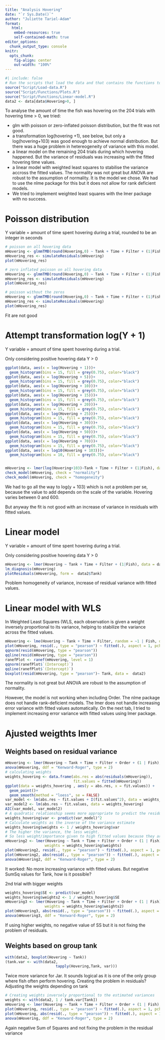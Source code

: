 ```yaml
---
title: "Analysis Hovering"
date: "`r Sys.Date()`"
author: "Juliette Tariel-Adam"
format: 
   html:
    embed-resources: true
    self-contained-math: true
editor_options: 
  chunk_output_type: console
knitr:
  opts_chunk:
    fig-align: center
    out-width: "100%"
---
```


```r
#| include: false
# Run the scripts that load the data and that contains the functions to plot and do the linear models
source("Script/Load-data.R")
source("Script/Functions/Plots.R")
source("Script/Functions/Linear-model.R")
data2 <- data[data$Hovering>0, ]
```

To analyse the amount of time the fish was hovering on the 204 trials with hovering time > 0, we tried:

+ glm with poisson or zero-inflated poisson distribution, but the fit was not good.
+ a transformation log(hovering +1), see below, but only a log(hovering+103) was good enough to achieve normal distribution. But there was a huge problem in hetereogeneity of variance with this model. 
+ a linear model on the remaining 204 trials during which hovering happened. But the variance of residuals was increasing with the fitted hovering time values.
+  a linear model with weighted least squares to stabilise the variance accross the fitted values. The normality was not great but ANOVA are robust to the assumption of normality. It is the model we chose. We had to use the nlme package for this but it does not allow for rank deficient models.
+ We tried to implement weighted least squares with the lmer package with no success. 

::: {.panel-tabset}

# Poisson distribution

Y variable = amount of time spent hovering during a trial, rounded to be an integer in seconds

```r
# poisson on all hovering data
mHovering <- glmmTMB(round(Hovering,0) ~ Tank + Time + Filter + (1|Fish), data = data, family =poisson)
mHovering_res <- simulateResiduals(mHovering)
plot(mHovering_res)

# zero inflated poisson on all hovering data
mHovering <- glmmTMB(round(Hovering,0) ~ Tank + Time + Filter + (1|Fish), data = data, family =poisson,ziformula=~1)
mHovering_res <- simulateResiduals(mHovering)
plot(mHovering_res)

# poisson without the zeros
mHovering <- glmmTMB(round(Hovering,0) ~ Tank + Time + Filter + (1|Fish), data = data[data$Hovering >0,], family =poisson)
mHovering_res <- simulateResiduals(mHovering)
plot(mHovering_res)
```

Fit are not good

# Attempt transformation log(Y + 1)

Y variable = amount of time spent hovering during a trial. 

Only considering positive hovering data Y > 0 

```r
ggplot(data, aes(x = log(Hovering + 1)))+
  geom_histogram(bins = 15, fill = grey(0.75), color="black")
ggplot(data, aes(x = log(Hovering + 5)))+
  geom_histogram(bins = 15, fill = grey(0.75), color="black")
ggplot(data, aes(x = log(Hovering + 10)))+
  geom_histogram(bins = 15, fill = grey(0.75), color="black")
ggplot(data, aes(x = log(Hovering + 15)))+
  geom_histogram(bins = 15, fill = grey(0.75), color="black")
ggplot(data, aes(x = log(Hovering + 20)))+
  geom_histogram(bins = 15, fill = grey(0.75), color="black")
ggplot(data, aes(x = log(Hovering + 25)))+
  geom_histogram(bins = 15, fill = grey(0.75), color="black")
ggplot(data, aes(x = log(Hovering + 30)))+
  geom_histogram(bins = 15, fill = grey(0.75), color="black")
ggplot(data, aes(x = log(Hovering + 50)))+
  geom_histogram(bins = 15, fill = grey(0.75), color="black")
ggplot(data, aes(x = log(Hovering + 70)))+
  geom_histogram(bins = 15, fill = grey(0.75), color="black")
ggplot(data, aes(x = log10(Hovering + 103)))+
  geom_histogram(bins = 10, fill = grey(0.75), color="black")


mHovering <- lmer(log(Hovering+103)~Tank + Time + Filter + (1|Fish), data = data)
check_model(mHovering, check = "normality")
check_model(mHovering, check = "homogeneity")
```

We had to go all the way to log(y + 103) which is not a problem per se, because the value to add depends on the scale of the variable. Hovering varies between 0 and 600. 

But anyway the fit is not good with an increase of variance in residuals with fitted values.

# Linear model

Y variable = amount of time spent hovering during a trial. 

Only considering positive hovering data Y > 0 

```r
mHovering <- lmer(Hovering ~ Tank + Time + Filter + (1|Fish), data = data2)
lm_diagnosis(mHovering)
plotResiduals(mHovering, form =  data2$Tank)

```

Problem homogeneity of variance, increase of residual variance with fitted values. 

# Linear model with WLS

In Weighted Least Squares (WLS, each observation is given a weight inversely proportional to its variance, helping to stabilize the variance across the fitted values.

```r
mHovering <- lme(Hovering ~ Tank + Time + Filter, random = ~1 | Fish, data = data2, weights = varPower(), control = lmeControl(maxIter = 20000))
plot(mHovering, resid(., type = "pearson") ~ fitted(.), aspect = 1, pch = 21, abline = 0)
qqnorm(resid(mHovering, type = "pearson"))
qqline(resid(mHovering, type = "pearson"))
ranefPlot <- ranef(mHovering, level = 1)
qqnorm(ranefPlot$`(Intercept)`)
qqline(ranefPlot$`(Intercept)`)
boxplot(resid(mHovering, type = "pearson")~ Tank, data =  data2)
```

The normality is not great but ANOVA are robust to the assumption of normality.

However, the model is not working when including Order. The nlme package does not handle rank-deficient models. The lmer does not handle increasing error variance with fitted values automatically. On the next tab, I tried to implement increasing error variance with fitted values using lmer package.

# Ajusted weigthts lmer

::: {.panel-tabset}

## Weights based on residual variance

```r
mHovering <- lmer(Hovering ~ Tank + Time + Filter + Order + (1 | Fish), data = data2)
anova(mHovering, ddf = "Kenward-Roger", type = 2)
# calculating weights
weights_hovering <- data.frame(abs.res = abs(residuals(mHovering)),
                               fit.values = fitted(mHovering))
ggplot(data = weights_hovering , aes(y = abs.res, x = fit.values)) +
  geom_point()+
  geom_smooth(method = "loess", se = FALSE)
var_model <- lm(abs.res ~ fit.values + I(fit.values^2), data = weights_hovering)
var_model2 <- lm(abs.res ~ fit.values, data = weights_hovering)
AIC(var_model, var_model2)
# A quadratic relationship seems more appropriate to predict the residuals from the fitted values
weights_hovering$var <- predict(var_model)^2
# Calculate weights as the inverse of the variance estimate
weights_hovering$weights <- 1 / weights_hovering$var
# The higher the variance, the less weight.
# So less weight/importance given to high fitted values because they are less reliable = they have a strong error associated to them
mHovering2 <- lmer(Hovering ~ Tank + Time + Filter + Order + (1 | Fish), data = data2, 
                  weights = weights_hovering$weights)
plot(mHovering2, resid(., type = "pearson") ~ fitted(.), aspect = 1, pch = 21, abline = 0)
plot(mHovering2, abs(resid(., type = "pearson")) ~ fitted(.), aspect = 1, pch = 21, abline = 0)
anova(mHovering2, ddf = "Kenward-Roger", type = 2)
```

It worked: No more increasing variance with fitted values. But negative SumSq values for Tank, how is it possible?  

2nd trial with bigger weights

```r
weights_hovering$SE <- predict(var_model)
weights_hovering$weights2 <- 1 / weights_hovering$SE
mHovering3 <- lmer(Hovering ~ Tank + Time + Filter + Order + (1 | Fish), data = data2, 
                  weights = weights_hovering$weights2)
plot(mHovering3, abs(resid(., type = "pearson")) ~ fitted(.), aspect = 1, pch = 21, abline = 0)
anova(mHovering3, ddf = "Kenward-Roger", type = 2)
```

If using higher weights, no negative value of SS but it is not fixing the problem of residuals. 

## Weights based on group tank

```r
with(data2, boxplot(Hovering ~ Tank))
(tank.var <- with(data2,
                       tapply(Hovering,Tank, var)))
```

Twice more variance for Jar. It sounds logical as it is one of the only group where fish often perform  hovering. Creating the problem in residuals? Adjusting the weights depending on tank

```r
# Creating weights inversely proportional to the estimated variances
weights <- with(data2, 1 / tank.var[Tank])
mHovering <- lmer(Hovering ~ Tank + Time + Filter + Order + (1 | Fish), data = data2, weights = weights)
plot(mHovering, resid(., type = "pearson") ~ fitted(.), aspect = 1, pch = 21, abline = 0)
plot(mHovering, abs(resid(., type = "pearson")) ~ fitted(.), aspect = 1, pch = 21, abline = 0)
anova(mHovering, ddf = "Kenward-Roger", type = 2)
```

Again negative Sum of Squares and not fixing the problem in the residual variance

:::

:::